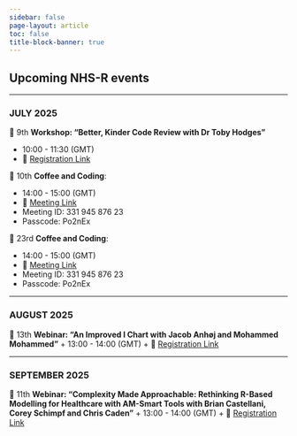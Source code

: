 ```yaml
---
sidebar: false
page-layout: article
toc: false
title-block-banner: true
---
```


## Upcoming NHS-R events

------

### JULY 2025

📆 9th **Workshop: "Better, Kinder Code Review with Dr Toby Hodges"**

  + 10:00 - 11:30 (GMT)
  + 🔗 [Registration Link](https://gbr01.safelinks.protection.outlook.com/?url=https%3A%2F%2Fsubstack.com%2Fredirect%2F20d3723e-439d-4944-a166-a395047c1b4f%3Fj%3DeyJ1IjoiNWptcmZvIn0.hDMD6vq0uokyLghtQmVfbASWmqqbnrS6owqhW8wuDtA&data=05%7C02%7Ccaileigh.solomenca%40nhs.net%7C13325ee7044c40f6efbe08ddb88fbe87%7C37c354b285b047f5b22207b48d774ee3%7C0%7C0%7C638869649779195170%7CUnknown%7CTWFpbGZsb3d8eyJFbXB0eU1hcGkiOnRydWUsIlYiOiIwLjAuMDAwMCIsIlAiOiJXaW4zMiIsIkFOIjoiTWFpbCIsIldUIjoyfQ%3D%3D%7C0%7C%7C%7C&sdata=r2PzRVjAcYRbFbkdnV%2F5rfnSlvM%2BwCLt4D7SO94Ii9Q%3D&reserved=0)

📆 10th **Coffee and Coding**:

  + 14:00 - 15:00 (GMT)
  + 🔗 [Meeting Link](https://teams.microsoft.com/l/meetup-join/19%3ameeting_N2RjNTk0ZjItZmYzMS00ZTNlLTgyNzgtNWIzNjE1MmUyNTM3%40thread.v2/0?context=%7b%22Tid%22%3a%2237c354b2-85b0-47f5-b222-07b48d774ee3%22%2c%22Oid%22%3a%22a530dd85-162a-4e04-9d49-b8fd329ec75c%22%7d)
  + Meeting ID: 331 945 876 23
  + Passcode: Po2nEx
  
📆 23rd **Coffee and Coding**:

  + 14:00 - 15:00 (GMT)
  + 🔗 [Meeting Link](https://teams.microsoft.com/l/meetup-join/19%3ameeting_N2RjNTk0ZjItZmYzMS00ZTNlLTgyNzgtNWIzNjE1MmUyNTM3%40thread.v2/0?context=%7b%22Tid%22%3a%2237c354b2-85b0-47f5-b222-07b48d774ee3%22%2c%22Oid%22%3a%22a530dd85-162a-4e04-9d49-b8fd329ec75c%22%7d)
  + Meeting ID: 331 945 876 23
  + Passcode: Po2nEx


-------

### AUGUST 2025

📆 13th **Webinar: "An Improved I Chart with Jacob Anhøj and Mohammed Mohammed"**
  + 13:00 - 14:00 (GMT)
  + 🔗 [Registration Link](https://gbr01.safelinks.protection.outlook.com/?url=https%3A%2F%2Fsubstack.com%2Fredirect%2F7be90474-fbf6-4a6a-99f4-b5d8a6928fdd%3Fj%3DeyJ1IjoiNWptcmZvIn0.hDMD6vq0uokyLghtQmVfbASWmqqbnrS6owqhW8wuDtA&data=05%7C02%7Ccaileigh.solomenca%40nhs.net%7C13325ee7044c40f6efbe08ddb88fbe87%7C37c354b285b047f5b22207b48d774ee3%7C0%7C0%7C638869649779168070%7CUnknown%7CTWFpbGZsb3d8eyJFbXB0eU1hcGkiOnRydWUsIlYiOiIwLjAuMDAwMCIsIlAiOiJXaW4zMiIsIkFOIjoiTWFpbCIsIldUIjoyfQ%3D%3D%7C0%7C%7C%7C&sdata=s2KfcU91KoxeKR4dZedUP8S6pYqDaJ92tbtyDfpr%2FGk%3D&reserved=0)

-------

### SEPTEMBER 2025

📆 11th **Webinar: "Complexity Made Approachable: Rethinking R-Based Modelling for Healthcare with AM-Smart Tools with Brian Castellani, Corey Schimpf and Chris Caden"**
  + 13:00 - 14:00 (GMT)
  + 🔗 [Registration Link](https://gbr01.safelinks.protection.outlook.com/?url=https%3A%2F%2Fsubstack.com%2Fredirect%2Fb6e9f3bf-4d7f-4b89-966b-92086c842fd7%3Fj%3DeyJ1IjoiNWptcmZvIn0.hDMD6vq0uokyLghtQmVfbASWmqqbnrS6owqhW8wuDtA&data=05%7C02%7Ccaileigh.solomenca%40nhs.net%7C13325ee7044c40f6efbe08ddb88fbe87%7C37c354b285b047f5b22207b48d774ee3%7C0%7C0%7C638869649779181955%7CUnknown%7CTWFpbGZsb3d8eyJFbXB0eU1hcGkiOnRydWUsIlYiOiIwLjAuMDAwMCIsIlAiOiJXaW4zMiIsIkFOIjoiTWFpbCIsIldUIjoyfQ%3D%3D%7C0%7C%7C%7C&sdata=ldHyju03Y0jGL%2FTErecTrsuLxSvr1pzpgedKgZsa1T0%3D&reserved=0)

